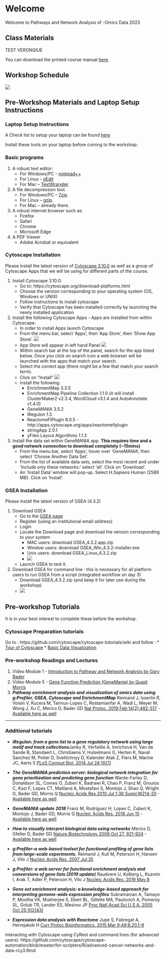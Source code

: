 # Welcome <a id="welcome"></a>

Welcome to Pathways and Network Analysis of -Omics Data 2023  

## Class Materials 

TEST VERONQIUE

You can download the printed course manual [here](https://drive.google.com/a/bioinformatics.ca/file/d/1HcPuiYUJe69w3_0aNpAfhk7DipcacA6r/view?usp=sharing).  

## Workshop Schedule {#schedule}

![](./images/time_table_pic.png)

## Pre-Workshop Materials and Laptop Setup Instructions {#pre-workshop}

### Laptop Setup Instructions

A Check list to setup your laptop can be found [here](https://forms.gle/vyFPcA1P9pqvTL2B9)

Install these tools on your laptop before coming to the workshop:

### Basic programs

  1. A robust text editor:
      * For Windows/PC - [notepad++](http://notepad-plus-plus.org/)  
      * For Linux - [gEdit](http://projects.gnome.org/gedit/)  
      * For Mac – [TextWrangler](http://www.barebones.com/products/textwrangler/download.html)
  
  1. A file decompression tool.
      * For Windows/PC – [7zip](http://www.7-zip.org/).  
      * For Linux – [gzip](http://www.gzip.org).   
      * For Mac – already there.
  
  1. A robust internet browser such as:
      * Firefox 
      * Safari
      * Chrome
      * Microsoft Edge
  
  1. A PDF Viewer
      * Adobe Acrobat or equivalent

### Cytoscape Installation
Please install the latest version of [Cytoscape 3.10.0](https://cytoscape.org/download-platforms.html) as well as a group of Cytoscape Apps that we will be using for different parts of the course.  

  1. Install Cytoscape 3.10.0:
      * Go to: https://cytoscape.org/download-platforms.html
      * Choose the version corresponding to your operating system (OS, Windows or UNIX)
      * Follow instructions to install cytoscape
      * Verify that Cytoscape has been installed correctly by launching the newly installed application
      
  1. Install the following Cytoscape Apps - Apps are installed from within Cytoscape. 
      * In order to install Apps launch Cytoscape  
      * From the menu bar, select ‘Apps’, then ‘App Store’, then 'Show App Store'. ![](./images/cytoscape_app_menu.png)
      * App Store will appear in left hand Panel ![](./images/Cytoscape_app_manager.png)
      * Within search bar at the top of the panel, search for the app listed below.  Once you click on search icon a web browser will be launched with the apps that match your search.
      * Select the correct app (there might be a few that match your search term).
      * Click on "Install" ![](./images/app_store_download.png)
      * install the following:  
          * EnrichmentMap 3.3.5
          * EnrichmentMap Pipeline Collection 1.1.0 (it will install ClusterMaker2 v2.3.4, WordCloud v3.1.4 and AutoAnnotate v1.4.0)
          * GeneMANIA 3.5.2
          * IRegulon  1.3
          * ReactomeFIPlugin 8.0.5 - http://apps.cytoscape.org/apps/reactomefiplugin 
          * stringApp 2.0.1
          * yFiles Layout Algorithms	1.1.3
    
  1. Install the data set within GeneMANIA app. **This requires time and a good network connection to download completely (~15mins)**
      * From the menu bar, select ‘Apps’, hover over ‘GeneMANIA’, then select ‘Choose Another Data Set’.
      * From the list of available data sets, select the most recent and under ‘Include only these networks:’ select ‘all’. Click on ‘Download’.
      * An ‘Install Data’ window will pop-up. Select H.Sapiens Human (2589 MB). Click on ‘Install’.
  
### GSEA Installation  
Please install the latest version of GSEA (4.3.2)  

  1. Download GSEA
      * Go to the [GSEA page](http://www.broadinstitute.org/gsea/index.jsp)    
      * Register (using an institutional email address) 
      * Login 
      * Locate the Download page and download the version corresponding to your system
          * MAC users:  download GSEA_4.3.2.app.zip
          * Window users: download GSEA_Win_4.3.2-installer.exe
          * Unix users: download GSEA_Linux_4.3.2.zip
          * ![](./images/gsea_download_exe.png)
      * Launch GSEA to test it.
  
  1. Download GSEA for command line :  this is necessary for all platform users to run GSEA from a script (integrated workflow on day 3)
      * Download  GSEA_4.3.2.zip (and keep it for later use during the workshop)
      * ![](./images/gsea_download_command.png)

## Pre-workshop Tutorials

It is in your best interest to complete these before the workshop.

### Cytoscape Preparation tutorials
Go to : https://github.com/cytoscape/cytoscape-tutorials/wiki and follow :
  * [Tour of Cytoscape](https://cytoscape.org/cytoscape-tutorials/protocols/tour-of-cytoscape/#/)
  * [Basic Data Visualization](https://cytoscape.org/cytoscape-tutorials/protocols/basic-data-visualization/#/)
  
### Pre-workshop Readings and Lectures

  1. Video Module 1 - [Introduction to Pathway and Network Analysis by Gary Bader](#intro)
  1. Video Module 5 - [Gene Function Prediction (GeneMania) by Quaid Morris](#intro-regulatory-networks)
  1. ***Pathway enrichment analysis and visualization of omics data using g:Profiler, GSEA, Cytoscape and EnrichmentMap*** Reimand J, Isserlin R, Voisin V, Kucera M, Tannus-Lopes C, Rostamianfar A, Wadi L, Meyer M, Wong J, Xu C, Merico D, Bader GD [Nat Protoc. 2019 Feb;14(2):482-517](https://www.nature.com/articles/s41596-018-0103-9) - [Available here as well](http://baderlab.org/Publications#EM_2019)
 
***

### Additional tutorials <a id="additionaltutorials"></a>

  * ***iRegulon: from a gene list to a gene regulatory network using large motif and track collections***Janky R, Verfaillie A, Imrichová H, Van de Sande B, Standaert L, Christiaens V, Hulselmans G, Herten K, Naval Sanchez M, Potier D, Svetlichnyy D, Kalender Atak Z, Fiers M, Marine JC, Aerts S [PLoS Comput Biol. 2014 Jul 24;10(7)](https://journals.plos.org/ploscompbiol/article?id=10.1371/journal.pcbi.1003731) 

  * ***The GeneMANIA prediction server: biological network integration for gene prioritization and predicting gene function*** Warde-Farley D, Donaldson SL, Comes O, Zuberi K, Badrawi R, Chao P, Franz M, Grouios C, Kazi F, Lopes CT, Maitland A, Mostafavi S, Montojo J, Shao Q, Wright G, Bader GD, Morris Q [Nucleic Acids Res 2010 Jul 1;38 Suppl:W214-20](https://academic.oup.com/nar/article/38/suppl_2/W214/1126704) - [Available here as well](http://baderlab.org/Publications#GeneMANIA_original)
  
  * ***GeneMANIA update 2018*** Franz M, Rodriguez H, Lopes C, Zuberi K, Montojo J, Bader GD, Morris Q [Nucleic Acids Res. 2018 Jun 15](https://academic.oup.com/nar/article/46/W1/W60/5038280) - [Available here as well](http://baderlab.org/Publications#GeneMANIA_2018)
  
  * ***How to visually interpret biological data using networks*** Merico D, Gfeller D, Bader GD [Nature Biotechnology 2009 Oct 27, 921-924](https://www.nature.com/articles/nbt.1567)  - [Available here as well](http://baderlab.org/Publications#interpret_networks)
  
  * ***g:Profiler--a web-based toolset for functional profiling of gene lists from large-scale experiments.*** Reimand J, Kull M, Peterson H, Hansen J, Vilo J   [Nucleic Acids Res. 2007 Jul;35](https://www.ncbi.nlm.nih.gov/pmc/articles/PMC1933153/)
  
  * ***g:Profiler: a web server for functional enrichment analysis and conversions of gene lists (2019 update)*** Raudvere U, Kolberg L, Kuzmin I, Arak T, Adler P, Peterson H, Vilo J [Nucleic Acids Res. 2019 May 8](https://academic.oup.com/nar/advance-article/doi/10.1093/nar/gkz369/5486750)
  
  * ***Gene set enrichment analysis: a knowledge-based approach for interpreting genome-wide expression profiles*** Subramanian A, Tamayo P, Mootha VK, Mukherjee S, Ebert BL, Gillette MA, Paulovich A, Pomeroy SL, Golub TR, Lander ES, Mesirov JP [Proc Natl Acad Sci U S A. 2005 Oct 25;102(43)](https://www.ncbi.nlm.nih.gov/pmc/articles/PMC1239896/)
  
  * ***Expression data analysis with Reactome*** Jupe S, Fabregat A, Hermjakob H [Curr  Protoc Bioinformatics. 2015 Mar 9;49:8.20.1-9](https://www.ncbi.nlm.nih.gov/pmc/articles/PMC4407007/)
 
Interacting with Cytoscape using CyRest and command lines (for advanced users):
https://github.com/cytoscape/cytoscape-automation/blob/master/for-scripters/R/advanced-cancer-networks-and-data-rcy3.Rmd


